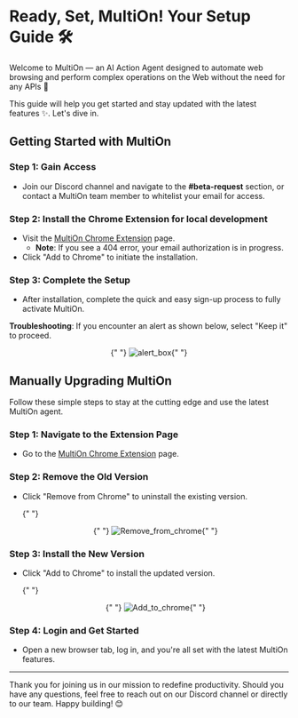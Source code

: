 # Ready, Set, MultiOn! Your Setup Guide 🛠️

Welcome to MultiOn — an AI Action Agent designed to automate web browsing and perform complex operations on the Web without the need for any APIs 🤯

This guide will help you get started and stay updated with the latest features ✨. Let's dive in.

## Getting Started with MultiOn

### Step 1: Gain Access

- Join our Discord channel and navigate to the **#beta-request** section, or contact a MultiOn team member to whitelist your email for access.

### Step 2: Install the Chrome Extension for local development

- Visit the [MultiOn Chrome Extension](https://chrome.google.com/webstore/detail/multi%C2%B7on/ddmjhdbknfidiopmbaceghhhbgbpenmm) page.
  - **Note**: If you see a 404 error, your email authorization is in progress.
- Click "Add to Chrome" to initiate the installation.

### Step 3: Complete the Setup

- After installation, complete the quick and easy sign-up process to fully activate MultiOn.

**Troubleshooting**: If you encounter an alert as shown below, select "Keep it" to proceed.

<center>
  {" "}
  <img
    src="./alert_box.png"
    alt="alert_box"
    style={{ width: "547px", height: "200px", borderWidth: "50%" }}
  />{" "}
</center>

## Manually Upgrading MultiOn

Follow these simple steps to stay at the cutting edge and use the latest MultiOn agent.

### Step 1: Navigate to the Extension Page

- Go to the [MultiOn Chrome Extension](https://chrome.google.com/webstore/detail/multi%C2%B7on/ddmjhdbknfidiopmbaceghhhbgbpenmm) page.

### Step 2: Remove the Old Version

- Click "Remove from Chrome" to uninstall the existing version.

  {" "}

  <center>
    {" "}
    <img
      src="./Remove_from_chrome.png"
      alt="Remove_from_chrome"
      style={{ width: "175px", height: "36px", borderWidth: "50%" }}
    />{" "}
  </center>

### Step 3: Install the New Version

- Click "Add to Chrome" to install the updated version.

  {" "}

  <center>
    {" "}
    <img
      src="./Add_to_chrome.png"
      alt="Add_to_chrome"
      style={{ width: "147px", height: "36px", borderWidth: "50%" }}
    />{" "}
  </center>

### Step 4: Login and Get Started

- Open a new browser tab, log in, and you're all set with the latest MultiOn features.

---

Thank you for joining us in our mission to redefine productivity. Should you have any questions, feel free to reach out on our Discord channel or directly to our team. Happy building! 😊
